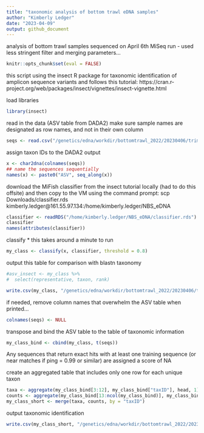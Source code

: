 ```yaml
---
title: "taxonomic analysis of bottom trawl eDNA samples"
author: "Kimberly Ledger"
date: "2023-04-09"
output: github_document
---
```


analysis of bottom trawl samples sequenced on April 6th MiSeq run  - used less stringent filter and merging parameters... 

```r
knitr::opts_chunk$set(eval = FALSE)
```

this script using the insect R package for taxonomic identification of amplicon sequence variants and follows this tutorial: https://cran.r-project.org/web/packages/insect/vignettes/insect-vignette.html

load libraries
```r
library(insect)
```

read in the data (ASV table from DADA2)
make sure sample names are designated as row names, and not in their own column 
```r
seqs <- read.csv("/genetics/edna/workdir/bottomtrawl_2022/20230406/trimmed/filtered2/outputs/seqtab.csv", row.names = 1)
```

assign taxon IDs to the DADA2 output
```r
x <- char2dna(colnames(seqs))
## name the sequences sequentially
names(x) <- paste0("ASV", seq_along(x))
```

download the MiFish classifier from the insect tutorial locally (had to do this offsite) and then copy to the VM using the command prompt:  scp Downloads/classifier.rds kimberly.ledger@161.55.97.134:/home/kimberly.ledger/NBS_eDNA 
```r
classifier <- readRDS("/home/kimberly.ledger/NBS_eDNA/classifier.rds")
classifier
names(attributes(classifier))
```

classify 
* this takes around a minute to run 
```r
my_class <- classify(x, classifier, threshold = 0.8)
```


output this table for comparison with blastn taxonomy 
```r
#asv_insect <- my_class %>%
#  select(representative, taxon, rank)

write.csv(my_class, "/genetics/edna/workdir/bottomtrawl_2022/20230406/trimmed/filtered2/outputs/asv_taxonomy_insect.csv")
```


if needed, remove column names that overwhelm the ASV table when printed... 
```r
colnames(seqs) <- NULL
```

transpose and bind the ASV table to the table of taxonomic information
```r
my_class_bind <- cbind(my_class, t(seqs))
```

Any sequences that return exact hits with at least one training sequence (or near matches if ping = 0.99 or similar) are assigned a score of NA

create an aggregated table that includes only one row for each unique taxon
```r
taxa <- aggregate(my_class_bind[3:12], my_class_bind["taxID"], head, 1)
counts <- aggregate(my_class_bind[13:ncol(my_class_bind)], my_class_bind["taxID"], sum)
my_class_short <- merge(taxa, counts, by = "taxID")
```

output taxonomic identification 
```r
write.csv(my_class_short, "/genetics/edna/workdir/bottomtrawl_2022/20230406/trimmed/filtered2/outputs/taxon_table.csv")
```


